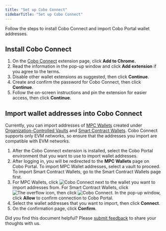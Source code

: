 ```yaml
---
title: "Set up Cobo Connect"
sidebarTitle: "Set up Cobo Connect"
---
```

Follow the steps to install Cobo Connect and import Cobo Portal wallet addresses.

## Install Cobo Connect

1. On the [Cobo Connect](https://chromewebstore.google.com/detail/cobo-connect/imnmigiomjbgehplnfpajkgeaibljnik?pli=1) extension page, click **Add to Chrome.**
2. Read the information in the pop-up window and click **Add extension** if you agree to the terms.
3. Disable other wallet extensions as suggested, then click **Continue**.
4. Create and confirm the password for Cobo Connect, then click **Continue**.
5. Follow the on-screen instructions and pin the extension for easier access, then click **Continue**. 

## Import wallet addresses into Cobo Connect

<Note>Currently, you can import addresses of [MPC Wallets](/en/portal/mpc-wallets/introduction) created under [Organization-Controlled Vaults](/en/portal/mpc-wallets/ocw/create-mpc-vault) and [Smart Contract Wallets](/en/portal/smart-contract-wallets/introduction). Cobo Connect supports only EVM networks, so ensure that the addresses you import are compatible with EVM networks.</Note>

1. After the Cobo Connect extension is installed, select the Cobo Portal environment that you want to use to import wallet addresses.
2. After logging in, you will be redirected to the **MPC Wallets** page on Cobo Portal. To import MPC Wallet addresses, select a vault to proceed. To import Smart Contract Wallets, go to the Smart Contract Wallets page first.
3. For MPC Wallets, click <img src="/en/images/common/icon_cobo_connect.svg" className="icon" alt="Cobo Connect"></img> next to the wallet you want to import addresses from. For Smart Contract Wallets, click <img src="/en/images/common/icon_more.svg" className="icon" alt="The overflow icon"/>, then click <img src="/en/images/common/icon_cobo_connect.svg" className="icon" alt="Cobo Connect"></img>. In the pop-up window, click **Allow** to confirm connection to Cobo Portal.
4. Select the wallet addresses that you want to import, then click **Connect**.
5. On the confirmation page, click **Confirm**.

<Tip>Did you find this document helpful? Please [submit feedback](https://forms.zohopublic.com/cobo/form/DocumentFeedbackForm/formperma/QvLOhxJv1_JMsJ-1dleZ8Itb_7rzN-LtgvsDdxosoVI?referrername=manuals) to share your thoughts with us.</Tip>